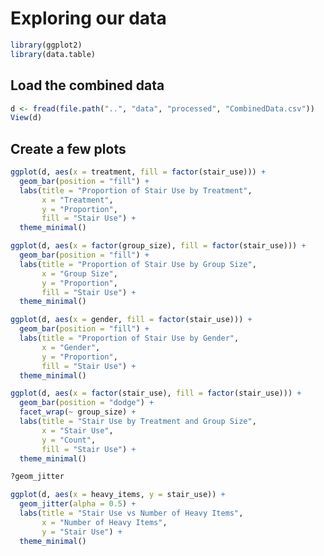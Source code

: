 # Exploring our data

```r
library(ggplot2)
library(data.table)
```


## Load the combined data
```r
d <- fread(file.path("..", "data", "processed", "CombinedData.csv"))
View(d)
```



## Create a few plots
```r
ggplot(d, aes(x = treatment, fill = factor(stair_use))) +
  geom_bar(position = "fill") +
  labs(title = "Proportion of Stair Use by Treatment",
       x = "Treatment",
       y = "Proportion",
       fill = "Stair Use") +
  theme_minimal()
```


```r
ggplot(d, aes(x = factor(group_size), fill = factor(stair_use))) +
  geom_bar(position = "fill") +
  labs(title = "Proportion of Stair Use by Group Size",
       x = "Group Size",
       y = "Proportion",
       fill = "Stair Use") +
  theme_minimal()
```


```r
ggplot(d, aes(x = gender, fill = factor(stair_use))) +
  geom_bar(position = "fill") +
  labs(title = "Proportion of Stair Use by Gender",
       x = "Gender",
       y = "Proportion",
       fill = "Stair Use") +
  theme_minimal()
```


```r
ggplot(d, aes(x = factor(stair_use), fill = factor(stair_use))) +
  geom_bar(position = "dodge") +
  facet_wrap(~ group_size) +
  labs(title = "Stair Use by Treatment and Group Size",
       x = "Stair Use",
       y = "Count",
       fill = "Stair Use") +
  theme_minimal()
```
```r
?geom_jitter
```


```r
ggplot(d, aes(x = heavy_items, y = stair_use)) +
  geom_jitter(alpha = 0.5) +
  labs(title = "Stair Use vs Number of Heavy Items",
       x = "Number of Heavy Items",
       y = "Stair Use") +
  theme_minimal()
```



